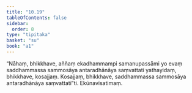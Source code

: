 ```yaml
---
title: "10.19"
tableOfContents: false
sidebar:
  order: 8
type: "tipitaka"
basket: "su"
book: "a1"
---
```



<DynamicBreadcrumb />

<Division number="116" book="a1" bookNo="15" page="18">

<Paragraph number="227" book="a1">
“Nāhaṃ, bhikkhave, aññaṃ ekadhammampi samanupassāmi yo evaṃ saddhammassa sammosāya antaradhānāya saṃvattati yathayidaṃ, bhikkhave, kosajjaṃ. Kosajjaṃ, bhikkhave, saddhammassa sammosāya antaradhānāya saṃvattatī”ti.

</Paragraph>
</Division>

<Paragraph number="228" type="center" book="a1">
Ekūnavīsatimaṃ.
</Paragraph>